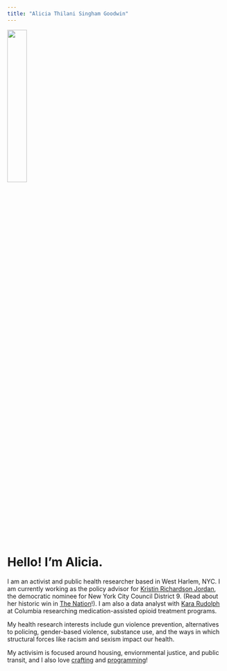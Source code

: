 ```yaml
---
title: "Alicia Thilani Singham Goodwin"
---
```


![](photos/headshot.png){width=30%} 

# Hello! I'm Alicia.

I am an activist and public health researcher based in West Harlem, NYC. I am currently working as the policy advisor for [Kristin Richardson Jordan](https://kristinforharlem.com/), the democratic nominee for New York City Council District 9. (Read about her historic win in [The Nation](https://www.thenation.com/article/politics/kristin-richardson-jordan-city-council/)!). I am also a data analyst with [Kara Rudolph](https://kararudolph.github.io/) at Columbia researching medication-assisted opioid treatment programs.

My health research interests include gun violence prevention, alternatives to policing, gender-based violence, substance use, and the ways in which structural forces like racism and sexism impact our health.

My activisim is focused around housing, enviornmental justice, and public transit, and I also love [crafting](/projects.html) and [programming](https://recurse.com)!

<script async defer src="https://www.recurse-scout.com/loader.js?t=6ea765e6242c4dcd2d8e4ca7394934f1"></script>
